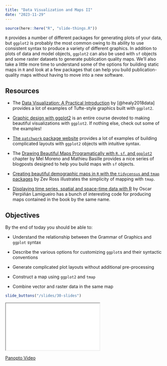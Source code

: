 ```yaml
---
title: "Data Visualization and Maps II"
date: "2023-11-29"
---
```


```r
source(here::here("R", "slide-things.R"))
```

`R` provides a number of different packages for generating plots of your data, but `ggplot2` is probably the most common owing to its ability to use consistent syntax to produce a variety of different graphics. In addition to plots of data and model objects, `ggplot2` can also be used with `sf` objects and some raster datasets to generate publication quality maps. We'll also take a little more time to understand some of the options for building static maps in `R` and look at a few packages that can help you build publication-quality maps without having to move into a new software.

## Resources

- <i class="fas fa-book"></i> The [Data Visualization: A Practical Introduction](https://socviz.co/) by [@healy2018data] provides a lot of examples of Tufte-style graphics built with `ggplot2`.

- <i class="fas fa-external-link-square-alt"></i> [Graphic design with ggplot2](https://rstudio-conf-2022.github.io/ggplot2-graphic-design/) is an entire course devoted to making beautiful visualizations with `ggplot2`. If nothing else, check out some of the examples!

- <i class="fas fa-external-link-square-alt"></i> [The `patchwork` package website](https://patchwork.data-imaginist.com/) provides a lot of examples of building complicated layouts with `ggplot2` objects with intuitive syntax.

- <i class="fas fa-book"></i> The [Drawing Beautiful Maps Programatically with `R`, `sf`, and `ggplot2`](https://r-spatial.org/r/2018/10/25/ggplot2-sf.html) chapter by Mel Moreno and Mathieu Basille provides a nice series of blogposts designed to help you build maps with `sf` objects.

- <i class="fas fa-external-link-square-alt"></i> [Creating beautiful demographic maps in `R` with the `tidycensus` and `tmap` packages](http://zevross.com/blog/2018/10/02/creating-beautiful-demographic-maps-in-r-with-the-tidycensus-and-tmap-packages/) by Zev Ross illustrates the simplicity of mapping with `tmap`.

- <i class="fas fa-external-link-square-alt"></i> [Displaying time series, spatial and space-time data with R](https://oscarperpinan.github.io/bookvis/) by Oscar Perpiñán Lamigueiro has a bunch of interesting code for producing maps contained in the book by the same name.

## Objectives

By the end of today you should be able to:

- Understand the relationship between the Grammar of Graphics and `ggplot` syntax

- Describe the various options for customizing `ggplot`s and their syntactic conventions

- Generate complicated plot layouts without additional pre-processing

- Construct a map using `ggplot2` and `tmap`

- Combine vector and raster data in the same map

```r
slide_buttons("/slides/30-slides")
```

<div>

```{=html}
<iframe class="slide-deck" src="/slides/30-slides.html"></iframe>
```

</div>

[Panopto Video](https://boisestate.hosted.panopto.com/Panopto/Pages/Viewer.aspx?id=6031fd3c-08df-4f76-934b-b0c901522d1d)